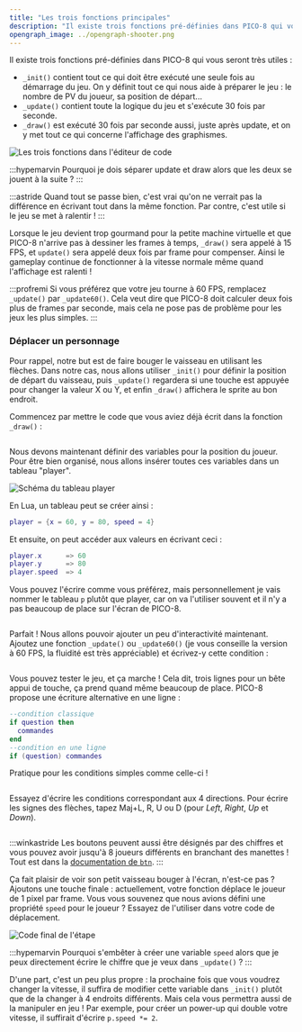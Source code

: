 ```yaml
---
title: "Les trois fonctions principales"
description: "Il existe trois fonctions pré-définies dans PICO-8 qui vous seront très utiles : init, update et draw."
opengraph_image: ../opengraph-shooter.png
---
```


Il existe trois fonctions pré-définies dans PICO-8 qui vous seront très utiles :

- `_init()` contient tout ce qui doit être exécuté une seule fois au démarrage du jeu. On y définit tout ce qui nous aide à préparer le jeu : le nombre de PV du joueur, sa position de départ...
- `_update()` contient toute la logique du jeu et s'exécute 30 fois par seconde.
- `_draw()` est exécuté 30 fois par seconde aussi, juste après update, et on y met tout ce qui concerne l'affichage des graphismes.

<Image
  src="les-3-fonctions.png"
  alt="Les trois fonctions dans l'éditeur de code"
  classes="pixelated"
/>

:::hypemarvin
Pourquoi je dois séparer update et draw alors que les deux se jouent à la suite ?
:::

:::astride
Quand tout se passe bien, c'est vrai qu'on ne verrait pas la différence en écrivant tout dans la même fonction. Par contre, c'est utile si le jeu se met à ralentir !
:::

Lorsque le jeu devient trop gourmand pour la petite machine virtuelle et que PICO-8 n'arrive pas à dessiner les frames à temps, `_draw()` sera appelé à 15 FPS, et `update()` sera appelé deux fois par frame pour compenser. Ainsi le gameplay continue de fonctionner à la vitesse normale même quand l'affichage est ralenti !

:::profremi
Si vous préférez que votre jeu tourne à 60 FPS, remplacez `_update()` par `_update60()`. Cela veut dire que PICO-8 doit calculer deux fois plus de frames par seconde, mais cela ne pose pas de problème pour les jeux les plus simples.
:::

### Déplacer un personnage

Pour rappel, notre but est de faire bouger le vaisseau en utilisant les flèches. Dans notre cas, nous allons utiliser `_init()` pour définir la position de départ du vaisseau, puis `_update()` regardera si une touche est appuyée pour changer la valeur X ou Y, et enfin `_draw()` affichera le sprite au bon endroit.

Commencez par mettre le code que vous aviez déjà écrit dans la fonction `_draw()` :

<Image src="function-draw.png" alt="" classes="pixelated" />

Nous devons maintenant définir des variables pour la position du joueur. Pour être bien organisé, nous allons insérer toutes ces variables dans un tableau "player".

<Image
  src="player.png"
  alt="Schéma du tableau player"
  caption="Les tableaux sont un moyen de stocker plusieurs informations différentes en une seule variable."
/>

En Lua, un tableau peut se créer ainsi :

```lua
player = {x = 60, y = 80, speed = 4}
```

Et ensuite, on peut accéder aux valeurs en écrivant ceci :

```lua
player.x      => 60
player.y      => 80
player.speed  => 4
```

Vous pouvez l'écrire comme vous préférez, mais personnellement je vais nommer le tableau `p` plutôt que player, car on va l'utiliser souvent et il n'y a pas beaucoup de place sur l'écran de PICO-8.

<Image
  src="function-init.png"
  alt=""
  caption="N'oubliez pas de changer les arguments de spr() pour qu'ils pointent vers vos variables !"
  classes="pixelated"
/>

Parfait ! Nous allons pouvoir ajouter un peu d'interactivité maintenant. Ajoutez une fonction `_update()` ou `_update60()` (je vous conseille la version à 60 FPS, la fluidité est très appréciable) et écrivez-y cette condition :

<Image
  src="premier-if.png"
  alt=""
  caption="Pour écrire la flèche, tapez Maj+R (pour Right)."
  classes="pixelated"
/>

Vous pouvez tester le jeu, et ça marche ! Cela dit, trois lignes pour un bête appui de touche, ça prend quand même beaucoup de place. PICO-8 propose une écriture alternative en une ligne :

```lua
--condition classique
if question then
  commandes
end
--condition en une ligne
if (question) commandes
```

Pratique pour les conditions simples comme celle-ci !

<Image src="one-line-if.png" alt="" classes="pixelated" />

Essayez d'écrire les conditions correspondant aux 4 directions. Pour écrire les signes des flèches, tapez Maj+L, R, U ou D (pour *Left*, *Right*, *Up* et *Down*).

<Image src="tous-les-boutons.png" alt="" classes="pixelated" />

:::winkastride
Les boutons peuvent aussi être désignés par des chiffres et vous pouvez avoir jusqu'à 8 joueurs différents en branchant des manettes ! Tout est dans la [documentation de `btn`](https://www.lexaloffle.com/dl/docs/pico-8_manual.html#BTN).
:::

Ça fait plaisir de voir son petit vaisseau bouger à l'écran, n'est-ce pas ? Ajoutons une touche finale : actuellement, votre fonction déplace le joueur de 1 pixel par frame. Vous vous souvenez que nous avions défini une propriété `speed` pour le joueur ? Essayez de l'utiliser dans votre code de déplacement.

<Image
  src="p-speed.png"
  alt="Code final de l'étape"
  classes="pixelated"
/>

:::hypemarvin
Pourquoi s'embêter à créer une variable `speed` alors que je peux directement écrire le chiffre que je veux dans `_update()` ?
:::

D'une part, c'est un peu plus propre : la prochaine fois que vous voudrez changer la vitesse, il suffira de modifier cette variable dans `_init()` plutôt que de la changer à 4 endroits différents. Mais cela vous permettra aussi de la manipuler en jeu ! Par exemple, pour créer un power-up qui double votre vitesse, il suffirait d'écrire `p.speed *= 2`.
